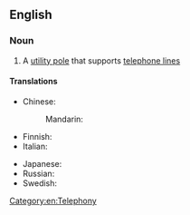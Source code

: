 ==English==

===Noun===
{{en-noun}}

# {{lb|en|British}} A [[utility pole]] that supports [[telephone line]]s

====Translations====
{{trans-top|utility pole that supports telephone lines}}
* Chinese:
*: Mandarin: {{t-needed|cmn}}
* Finnish: {{t+|fi|puhelinpylväs}}
* Italian: {{t|it|palo del telefono|m}}
{{trans-mid}}
* Japanese: {{t|ja|電信柱|tr=でんしんばしら, denshinbashira|sc=Jpan}}
* Russian: {{t-needed|ru}}
* Swedish: {{t|sv|telefonstolpe|c}}
{{trans-bottom}}

[[Category:en:Telephony]]